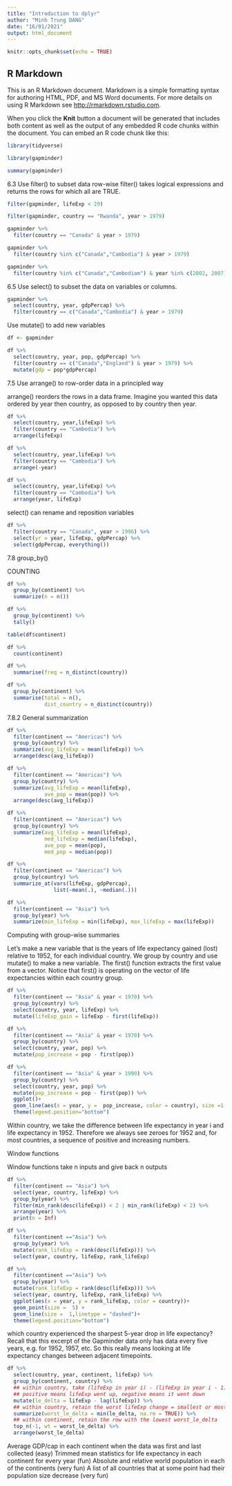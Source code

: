 ---
title: "Introduction to dplyr"
author: "Minh Trung DANG"
date: "16/01/2021"
output: html_document
---

```{r setup, include=FALSE}
knitr::opts_chunk$set(echo = TRUE)
```

## R Markdown

This is an R Markdown document. Markdown is a simple formatting syntax for authoring HTML, PDF, and MS Word documents. For more details on using R Markdown see <http://rmarkdown.rstudio.com>.

When you click the **Knit** button a document will be generated that includes both content as well as the output of any embedded R code chunks within the document. You can embed an R code chunk like this:

```{r}
library(tidyverse)
```



```{r}
library(gapminder)
```

```{r}
summary(gapminder)
```

6.3 Use filter() to subset data row-wise
filter() takes logical expressions and returns the rows for which all are TRUE.

```{r}
filter(gapminder, lifeExp < 29)
```


```{r}
filter(gapminder, country == "Rwanda", year > 1979)
```


```{r}
gapminder %>% 
  filter(country == "Canada" & year > 1979)
```


```{r}
gapminder %>% 
  filter(country %in% c("Canada","Cambodia") & year > 1979)
```


```{r}
gapminder %>% 
  filter(country %in% c("Canada","Cambodiam") & year %in% c(2002, 2007))
```



6.5 Use select() to subset the data on variables or columns.


```{r}
gapminder %>% 
  select(country, year, gdpPercap) %>% 
  filter(country == c("Canada","Cambodia") & year > 1979)
```

Use mutate() to add new variables

```{r}
df <- gapminder
```


```{r}
df %>% 
  select(country, year, pop, gdpPercap) %>% 
  filter(country == c("Canada","England") & year > 1979) %>% 
  mutate(gdp = pop*gdpPercap)
```


7.5 Use arrange() to row-order data in a principled way

arrange() reorders the rows in a data frame. Imagine you wanted this data ordered by year then country, as opposed to by country then year.


```{r}
df %>% 
  select(country, year,lifeExp) %>% 
  filter(country == "Cambodia") %>% 
  arrange(lifeExp)
```

```{r}
df %>% 
  select(country, year,lifeExp) %>% 
  filter(country == "Cambodia") %>% 
  arrange(-year)
```

```{r}
df %>% 
  select(country, year,lifeExp) %>% 
  filter(country == "Cambodia") %>% 
  arrange(year, lifeExp)
```



select() can rename and reposition variables

```{r}
df %>%
  filter(country == "Canada", year > 1996) %>% 
  select(yr = year, lifeExp, gdpPercap) %>% 
  select(gdpPercap, everything())
```


7.8 group_by()


COUNTING 

```{r}
df %>%
  group_by(continent) %>%
  summarize(n = n())
```

```{r}
df %>%
  group_by(continent) %>%
  tally()
```



```{r}
table(df$continent)
```


```{r}
df %>% 
  count(continent)
```


```{r}
df %>% 
  summarise(freq = n_distinct(country))
```

```{r}
df %>% 
  group_by(continent) %>% 
  summarise(total = n(),
            dist_country = n_distinct(country))
```

7.8.2 General summarization

```{r}
df %>%
  filter(continent == "Americas") %>% 
  group_by(country) %>%
  summarize(avg_lifeExp = mean(lifeExp)) %>% 
  arrange(desc(avg_lifeExp))
```


```{r}
df %>%
  filter(continent == "Americas") %>% 
  group_by(country) %>%
  summarize(avg_lifeExp = mean(lifeExp),
            ave_pop = mean(pop)) %>% 
  arrange(desc(avg_lifeExp))
```


```{r}
df %>%
  filter(continent == "Americas") %>% 
  group_by(country) %>%
  summarize(avg_lifeExp = mean(lifeExp),
            med_lifeExp = median(lifeExp),
            ave_pop = mean(pop),
            med_pop = median(pop))
```


```{r}
df %>%
  filter(continent == "Americas") %>% 
  group_by(country) %>%
  summarize_at(vars(lifeExp, gdpPercap), 
               list(~mean(.), ~median(.)))
```


```{r}
df %>%
  filter(continent == "Asia") %>%
  group_by(year) %>%
  summarize(min_lifeExp = min(lifeExp), max_lifeExp = max(lifeExp))
```
Computing with group-wise summaries

Let’s make a new variable that is the years of life expectancy gained (lost) relative to 1952, for each individual country. We group by country and use mutate() to make a new variable. The first() function extracts the first value from a vector. Notice that first() is operating on the vector of life expectancies within each country group.

```{r}
df %>% 
  filter(continent == "Asia" & year < 1970) %>% 
  group_by(country) %>% 
  select(country, year, lifeExp) %>% 
  mutate(lifeExp_gain = lifeExp - first(lifeExp))
```


```{r}
df %>% 
  filter(continent == "Asia" & year < 1970) %>% 
  group_by(country) %>% 
  select(country, year, pop) %>% 
  mutate(pop_increase = pop - first(pop))
```



```{r, fig.height= 10, fig.width= 20}
df %>% 
  filter(continent == "Asia" & year > 1990) %>% 
  group_by(country) %>% 
  select(country, year, pop) %>% 
  mutate(pop_increase = pop - first(pop)) %>% 
  ggplot()+
  geom_line(aes(x = year, y =  pop_increase, color = country), size =1.5) +
  theme(legend.position="bottom")
```
Within country, we take the difference between life expectancy in year  i
  and life expectancy in 1952. Therefore we always see zeroes for 1952 and, for most countries, a sequence of positive and increasing numbers.


Window functions

Window functions take  n inputs and give back n outputs



```{r}

df %>%
  filter(continent == "Asia") %>%
  select(year, country, lifeExp) %>%
  group_by(year) %>%
  filter(min_rank(desc(lifeExp)) < 2 | min_rank(lifeExp) < 2) %>% 
  arrange(year) %>%
  print(n = Inf)
```


```{r}
df %>% 
  filter(continent =="Asia") %>% 
  group_by(year) %>% 
  mutate(rank_lifeExp = rank(desc(lifeExp))) %>% 
  select(year, country, lifeExp, rank_lifeExp)
```


```{r, fig.height= 10}
df %>% 
  filter(continent =="Asia") %>% 
  group_by(year) %>% 
  mutate(rank_lifeExp = rank(desc(lifeExp))) %>%
  select(year, country, lifeExp, rank_lifeExp) %>% 
  ggplot(aes(x = year, y = rank_lifeExp, color = country))+
  geom_point(size =  5) +
  geom_line(size =  1,linetype = "dashed")+
  theme(legend.position="bottom")
```

which country experienced the sharpest 5-year drop in life expectancy? Recall that this excerpt of the Gapminder data only has data every five years, e.g. for 1952, 1957, etc. So this really means looking at life expectancy changes between adjacent timepoints.

```{r}
df %>%
  select(country, year, continent, lifeExp) %>%
  group_by(continent, country) %>%
  ## within country, take (lifeExp in year i) - (lifeExp in year i - 1)
  ## positive means lifeExp went up, negative means it went down
  mutate(le_delta = lifeExp - lag(lifeExp)) %>% 
  ## within country, retain the worst lifeExp change = smallest or most negative
  summarize(worst_le_delta = min(le_delta, na.rm = TRUE)) %>% 
  ## within continent, retain the row with the lowest worst_le_delta
  top_n(-1, wt = worst_le_delta) %>% 
  arrange(worst_le_delta)
```



Average GDP/cap in each continent when the data was first and last collected (easy)
Trimmed mean statistics for life expectancy in each continent for every year (fun)
Absolute and relative world population in each of the continents (very fun)
A list of all countries that at some point had their population size decrease (very fun)













